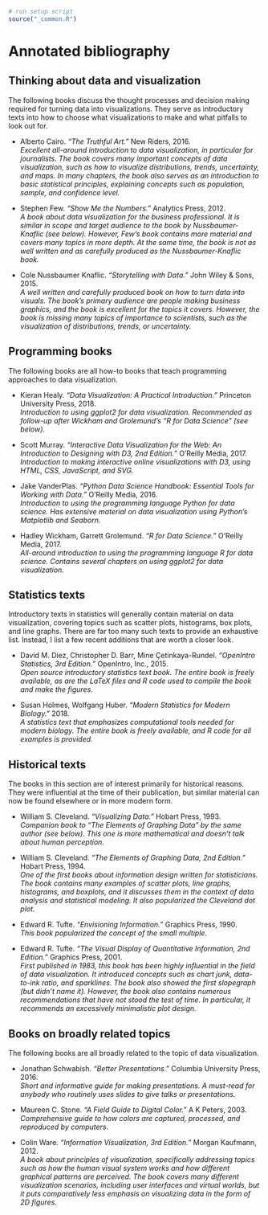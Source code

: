 ```r
# run setup script
source("_common.R")
```

# Annotated bibliography {#bibliography}



## Thinking about data and visualization

The following books discuss the thought processes and decision making required for turning data into visualizations. They serve as introductory texts into how to choose what visualizations to make and what pitfalls to look out for. 

* Alberto Cairo. *"The Truthful Art."* New Riders, 2016.  
*Excellent all-around introduction to data visualization, in particular for journalists. The book covers many important concepts of data visualization, such as how to visualize distributions, trends, uncertainty, and maps. In many chapters, the book also serves as an introduction to basic statistical principles, explaining concepts such as population, sample, and confidence level.* 

* Stephen Few. *"Show Me the Numbers."* Analytics Press, 2012.  
*A book about data visualization for the business professional. It is similar in scope and target audience to the book by Nussbaumer-Knaflic (see below). However, Few’s book contains more material and covers many topics in more depth. At the same time, the book is not as well written and as carefully produced as the Nussbaumer-Knaflic book.*

* Cole Nussbaumer Knaflic. *"Storytelling with Data."* John Wiley & Sons, 2015.  
*A well written and carefully produced book on how to turn data into visuals. The book’s primary audience are people making business graphics, and the book is excellent for the topics it covers. However, the book is missing many topics of importance to scientists, such as the visualization of distributions, trends, or uncertainty.*


## Programming books

The following books are all how-to books that teach programming approaches to data visualization.

* Kieran Healy. *"Data Visualization: A Practical Introduction."* Princeton University Press, 2018.  
*Introduction to using ggplot2 for data visualization. Recommended as follow-up after Wickham and Grolemund's "R for Data Science" (see below).*

* Scott Murray. *"Interactive Data Visualization for the Web: An Introduction to Designing with D3, 2nd Edition."* O'Reilly Media, 2017.  
*Introduction to making interactive online visualizations with D3, using HTML, CSS, JavaScript, and SVG.*

* Jake VanderPlas. *"Python Data Science Handbook: Essential Tools for Working with Data."* O'Reilly Media, 2016.  
*Introduction to using the programming language Python for data science. Has extensive material on data visualization using Python's Matplotlib and Seaborn.*

* Hadley Wickham, Garrett Grolemund. *"R for Data Science."* O'Reilly Media, 2017.  
*All-around introduction to using the programming language R for data science. Contains several chapters on using ggplot2 for data visualization.*


## Statistics texts

Introductory texts in statistics will generally contain material on data visualization, covering topics such as scatter plots, histograms, box plots, and line graphs. There are far too many such texts to provide an exhaustive list. Instead, I list a few recent additions that are worth a closer look.

* David M. Diez, Christopher D. Barr, Mine Çetinkaya-Rundel. *"OpenIntro Statistics, 3rd Edition."* OpenIntro, Inc., 2015.  
*Open source introductory statistics text book. The entire book is freely available, as are the LaTeX files and R code used to compile the book and make the figures.*

* Susan Holmes, Wolfgang Huber. *"Modern Statistics for Modern Biology."* 2018.  
*A statistics text that emphasizes computational tools needed for modern biology. The entire book is freely available, and R code for all examples is provided.*


## Historical texts

The books in this section are of interest primarily for historical reasons. They were influential at the time of their publication, but similar material can now be found elsewhere or in more modern form.


* William S. Cleveland. *"Visualizing Data."* Hobart Press, 1993.  
*Companion book to "The Elements of Graphing Data" by the same author (see below). This one is more mathematical and doesn't talk about human perception.*

* William S. Cleveland. *"The Elements of Graphing Data, 2nd Edition."* Hobart Press, 1994.  
*One of the first books about information design written for statisticians. The book contains many examples of scatter plots, line graphs, histograms, and boxplots, and it discusses them in the context of data analysis and statistical modeling. It also popularized the Cleveland dot plot.*

* Edward R. Tufte. *"Envisioning Information."* Graphics Press, 1990.  
*This book popularized the concept of the small multiple.*

* Edward R. Tufte. *"The Visual Display of Quantitative Information, 2nd Edition."* Graphics Press, 2001.  
*First published in 1983, this book has been highly influential in the field of data visualization. It introduced concepts such as chart junk, data-to-ink ratio, and sparklines. The book also showed the first slopegraph (but didn't name it). However, the book also contains numerous recommendations that have not stood the test of time. In particular, it recommends an excessively minimalistic plot design.*


## Books on broadly related topics

The following books are all broadly related to the topic of data visualization.

* Jonathan Schwabish. *"Better Presentations."* Columbia University Press, 2016.  
*Short and informative guide for making presentations. A must-read for anybody who routinely uses slides to give talks or presentations.*

* Maureen C. Stone. *"A Field Guide to Digital Color."* A K Peters, 2003.  
*Comprehensive guide to how colors are captured, processed, and reproduced by computers.*

* Colin Ware. *"Information Visualization, 3rd Edition."* Morgan Kaufmann, 2012.  
*A book about principles of visualization, specifically addressing topics such as how the human visual system works and how different graphical patterns are perceived. The book covers many different visualization scenarios, including user interfaces and virtual worlds, but it puts comparatively less emphasis on visualizing data in the form of 2D figures.*


